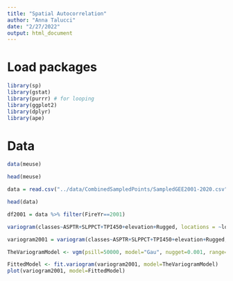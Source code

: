 ```yaml
---
title: "Spatial Autocorrelation"
author: "Anna Talucci"
date: "2/27/2022"
output: html_document
---
```


# Load packages
```r
library(sp)
library(gstat)
library(purrr) # for looping
library(ggplot2)
library(dplyr) 
library(ape)
```

# Data

```r
data(meuse)
```

```r
head(meuse)
```
```r
data = read.csv("../data/CombinedSampledPoints/SampledGEE2001-2020.csv", header=TRUE, sep = ",", strip.white = TRUE)
```

```r
head(data)
```

```r
df2001 = data %>% filter(FireYr==2001)
```

```r
variogram(classes~ASPTR+SLPPCT+TPI450+elevation+Rugged, locations = ~longitude+latitude, data = data)

```

```r
variogram2001 = variogram(classes~ASPTR+SLPPCT+TPI450+elevation+Rugged, locations = ~longitude+latitude, data = data)

```

```r
TheVariogramModel <- vgm(psill=50000, model="Gau", nugget=0.001, range=2000)
```


```r

FittedModel <- fit.variogram(variogram2001, model=TheVariogramModel)    
plot(variogram2001, model=FittedModel)
```